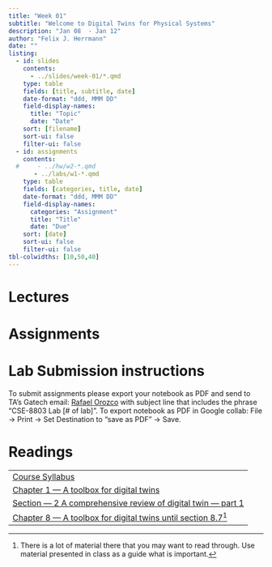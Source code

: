 ```yaml
---
title: "Week 01"
subtitle: "Welcome to Digital Twins for Physical Systems"
description: "Jan 08  - Jan 12"
author: "Felix J. Herrmann"
date: ""
listing:
  - id: slides
    contents:
      - ../slides/week-01/*.qmd
    type: table
    fields: [title, subtitle, date]
    date-format: "ddd, MMM DD"
    field-display-names:
      title: "Topic"
      date: "Date"
    sort: [filename]
    sort-ui: false
    filter-ui: false
  - id: assignments
    contents:
  #     - ../hw/w2-*.qmd
       - ../labs/w1-*.qmd
    type: table
    fields: [categories, title, date]
    date-format: "ddd, MMM DD"
    field-display-names:
      categories: "Assignment"
      title: "Title"
      date: "Due"
    sort: [date]
    sort-ui: false
    filter-ui: false
tbl-colwidths: [10,50,40]
---
```


# Lectures

::: {#slides}
:::

# Assignments

::: {#assignments}
:::

# Lab Submission instructions

To submit assignments please export your notebook as PDF and send to TA's Gatech email: [Rafael Orozco](mailto:rorozco@gatech.edu) with subject line that includes the phrase "CSE-8803 Lab [# of lab]". To export notebook as PDF in Google collab: File -> Print -> Set Destination to "save as PDF" -> Save.

# Readings

|                                                                                                           |
|-----------------------------------------------------------------------------------------------------------|
| [Course Syllabus](../syllabus.qmd)                                                                        |
| [Chapter 1 --- A toolbox for digital twins](https://galileo-gatech.primo.exlibrisgroup.com/permalink/01GALI_GIT/naju39/alma9937674297402486)                 |
| [Section --- 2 A comprehensive review of digital twin — part 1](https://link.springer.com/article/10.1007/s00158-022-03425-4) |
| [Chapter 8 --- A toolbox for digital twins until section 8.7[^1] ](https://galileo-gatech.primo.exlibrisgroup.com/permalink/01GALI_GIT/naju39/alma9937674297402486)                 |

[^1]: There is a lot of material there that you may want to read through. Use material presented in class as a guide what is important.